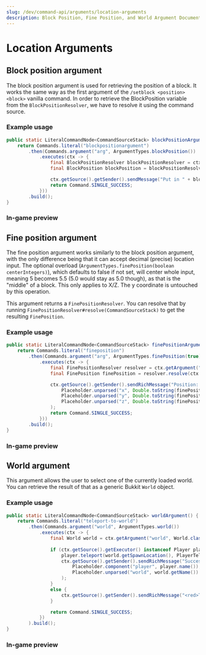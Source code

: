 ---
slug: /dev/command-api/arguments/location-arguments
description: Block Position, Fine Position, and World Argument Documentation
---


# Location Arguments

## Block position argument
The block position argument is used for retrieving the position of a block. It works the same way as the first argument of the `/setblock <position> <block>` vanilla command.
In order to retrieve the BlockPosition variable from the
<Javadoc name='io.papermc.paper.command.brigadier.argument.resolvers.BlockPositionResolver'>`BlockPositionResolver`</Javadoc>, we have to resolve it using the command source.

### Example usage
```java
public static LiteralCommandNode<CommandSourceStack> blockPositionArgument() {
    return Commands.literal("blockpositionargument")
        .then(Commands.argument("arg", ArgumentTypes.blockPosition())
            .executes(ctx -> {
                final BlockPositionResolver blockPositionResolver = ctx.getArgument("arg", BlockPositionResolver.class);
                final BlockPosition blockPosition = blockPositionResolver.resolve(ctx.getSource());

                ctx.getSource().getSender().sendMessage("Put in " + blockPosition.x() + " " + blockPosition.y() + " " + blockPosition.z());
                return Command.SINGLE_SUCCESS;
            }))
        .build();
}
```

### In-game preview
<FullWidthVideo src={BlockPositionMp4}/>


## Fine position argument
The fine position argument works similarly to the block position argument, with the only difference being that it can accept decimal (precise) location input. The optional
overload (`ArgumentTypes.finePosition(boolean centerIntegers)`), which defaults to false if not set, will center whole input, meaning 5 becomes 5.5 (5.0 would stay as 5.0 though),
as that is the "middle" of a block. This only applies to X/Z. The y coordinate is untouched by this operation.

This argument returns a <Javadoc name='io.papermc.paper.command.brigadier.argument.resolvers.FinePositionResolver'>`FinePositionResolver`</Javadoc>. You can resolve that by running `FinePositionResolver#resolve(CommandSourceStack)` to get the resulting
<Javadoc name='io.papermc.paper.math.FinePosition'>`FinePosition`</Javadoc>.

### Example usage
```java
public static LiteralCommandNode<CommandSourceStack> finePositionArgument() {
    return Commands.literal("fineposition")
        .then(Commands.argument("arg", ArgumentTypes.finePosition(true))
            .executes(ctx -> {
                final FinePositionResolver resolver = ctx.getArgument("arg", FinePositionResolver.class);
                final FinePosition finePosition = resolver.resolve(ctx.getSource());

                ctx.getSource().getSender().sendRichMessage("Position: <red><x></red> <green><y></green> <blue><z></blue>",
                    Placeholder.unparsed("x", Double.toString(finePosition.x())),
                    Placeholder.unparsed("y", Double.toString(finePosition.y())),
                    Placeholder.unparsed("z", Double.toString(finePosition.z()))
                );
                return Command.SINGLE_SUCCESS;
            }))
        .build();
}
```

### In-game preview
<FullWidthVideo src={FinePositionMp4}/>



## World argument
This argument allows the user to select one of the currently loaded world. You can retrieve the result of that as a generic Bukkit 
<Javadoc name='org.bukkit.World'>`World`</Javadoc> object.

### Example usage
```java
public static LiteralCommandNode<CommandSourceStack> worldArgument() {
    return Commands.literal("teleport-to-world")
        .then(Commands.argument("world", ArgumentTypes.world())
            .executes(ctx -> {
                final World world = ctx.getArgument("world", World.class);
                
                if (ctx.getSource().getExecutor() instanceof Player player) {
                    player.teleport(world.getSpawnLocation(), PlayerTeleportEvent.TeleportCause.COMMAND);
                    ctx.getSource().getSender().sendRichMessage("Successfully teleported <player> to <aqua><world></aqua>",
                        Placeholder.component("player", player.name()),
                        Placeholder.unparsed("world", world.getName())
                    );
                }
                else {
                    ctx.getSource().getSender().sendRichMessage("<red>This command requires a player!");
                }

                return Command.SINGLE_SUCCESS;
            })
        ).build();
}
```

### In-game preview
<FullWidthVideo src={WorldMp4}/>